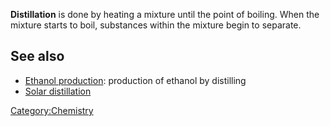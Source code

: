 '''Distillation''' is done by heating a mixture until the point of boiling. When the mixture starts to boil, substances within the mixture begin to separate. 

==See also==
* [[Ethanol production]]: production of ethanol by distilling
* [[Solar distillation]]

{{stub}}

[[Category:Chemistry]]